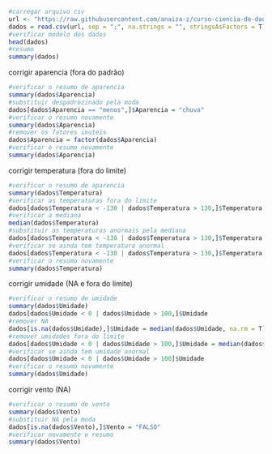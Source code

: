 
```{r}
#carregar arquivo csv
url <- "https://raw.githubusercontent.com/anaiza-z/curso-ciencia-de-dados/main/R/Limpeza%20de%20Dados/tempo.csv"
dados = read.csv(url, sep = ";", na.strings = "", stringsAsFactors = T)
#verificar modelo dos dados
head(dados)
#resumo
summary(dados) 
```
corrigir aparencia (fora do padrão)
```{r}
#verificar o resumo de aparencia
summary(dados$Aparencia)
#substituir despadrozinado pela moda
dados[dados$Aparencia == "menos",]$Aparencia = "chuva"
#verificar o resumo novamente
summary(dados$Aparencia)
#remover os fatores inuteis 
dados$Aparencia = factor(dados$Aparencia)
#verificar o resumo novamente
summary(dados$Aparencia)
```
corrigir temperatura (fora do limite)
```{r}
#verificar o resumo de aparencia
summary(dados$Temperatura)
#verificar as temperaturas fora do limite
dados[dados$Temperatura < -130 | dados$Temperatura > 130,]$Temperatura
#verificar a mediana
median(dados$Temperatura)
#substituir as temperaturas anormais pela mediana
dados[dados$Temperatura < -130 | dados$Temperatura > 130,]$Temperatura = median(dados$Temperatura)
#verificar se ainda tem temperatura anormal
dados[dados$Temperatura < -130 | dados$Temperatura > 130,]$Temperatura
#verificar o resumo novamente
summary(dados$Temperatura)
```
corrigir umidade (NA e fora do limite)
```{r}
#verificar o resumo de umidade
summary(dados$Umidade)
dados[dados$Umidade < 0 | dados$Umidade > 100,]$Umidade
#remover NA 
dados[is.na(dados$Umidade),]$Umidade = median(dados$Umidade, na.rm = T)
#remover umidades fora do limite
dados[dados$Umidade < 0 | dados$Umidade > 100,]$Umidade = median(dados$Umidade)
#verificar se ainda tem umidade anormal
dados[dados$Umidade < 0 | dados$Umidade > 100]$Umidade
#verificar o resumo novamente
summary(dados$Umidade)
```
corrigir vento (NA)
```{r}
#verificar o resumo de vento
summary(dados$Vento)
#substituir NA pela moda
dados[is.na(dados$Vento),]$Vento = "FALSO"
#verificar novamente o resumo
summary(dados$Vento)
```

